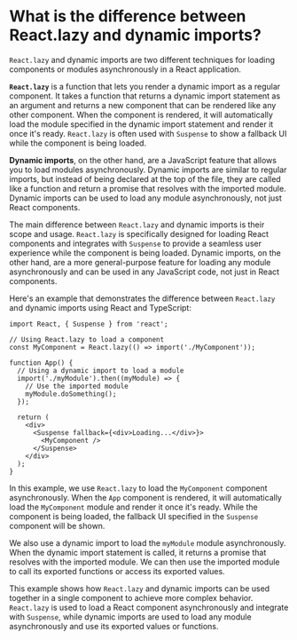 # What is the difference between React.lazy and dynamic imports?


`React.lazy` and dynamic imports are two different techniques for loading components or modules asynchronously in a React application.

**`React.lazy`** is a function that lets you render a dynamic import as a regular component. It takes a function that returns a dynamic import statement as an argument and returns a new component that can be rendered like any other component. When the component is rendered, it will automatically load the module specified in the dynamic import statement and render it once it's ready. `React.lazy` is often used with `Suspense` to show a fallback UI while the component is being loaded.

**Dynamic imports**, on the other hand, are a JavaScript feature that allows you to load modules asynchronously. Dynamic imports are similar to regular imports, but instead of being declared at the top of the file, they are called like a function and return a promise that resolves with the imported module. Dynamic imports can be used to load any module asynchronously, not just React components.

The main difference between `React.lazy` and dynamic imports is their scope and usage. `React.lazy` is specifically designed for loading React components and integrates with `Suspense` to provide a seamless user experience while the component is being loaded. Dynamic imports, on the other hand, are a more general-purpose feature for loading any module asynchronously and can be used in any JavaScript code, not just in React components.

Here's an example that demonstrates the difference between `React.lazy` and dynamic imports using React and TypeScript:

```tsx
import React, { Suspense } from 'react';

// Using React.lazy to load a component
const MyComponent = React.lazy(() => import('./MyComponent'));

function App() {
  // Using a dynamic import to load a module
  import('./myModule').then((myModule) => {
    // Use the imported module
    myModule.doSomething();
  });

  return (
    <div>
      <Suspense fallback={<div>Loading...</div>}>
        <MyComponent />
      </Suspense>
    </div>
  );
}

```

In this example, we use `React.lazy` to load the `MyComponent` component asynchronously. When the `App` component is rendered, it will automatically load the `MyComponent` module and render it once it's ready. While the component is being loaded, the fallback UI specified in the `Suspense` component will be shown.

We also use a dynamic import to load the `myModule` module asynchronously. When the dynamic import statement is called, it returns a promise that resolves with the imported module. We can then use the imported module to call its exported functions or access its exported values.

This example shows how `React.lazy` and dynamic imports can be used together in a single component to achieve more complex behavior. `React.lazy` is used to load a React component asynchronously and integrate with `Suspense`, while dynamic imports are used to load any module asynchronously and use its exported values or functions.